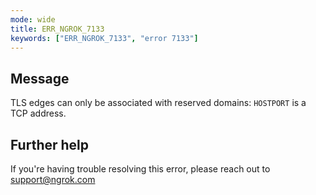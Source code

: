 ```yaml
---
mode: wide
title: ERR_NGROK_7133
keywords: ["ERR_NGROK_7133", "error 7133"]
---
```


## Message

TLS edges can only be associated with reserved domains: `HOSTPORT` is a TCP address.

## Further help

If you're having trouble resolving this error, please reach out to [support@ngrok.com](mailto:support@ngrok.com?subject=Help%20with%20ERR_NGROK_7133)
